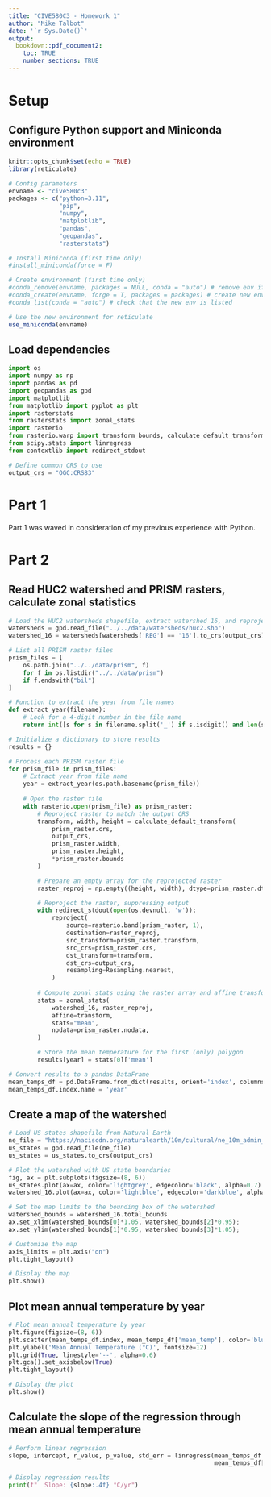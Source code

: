 ```yaml
---
title: "CIVE580C3 - Homework 1"
author: "Mike Talbot"
date: '`r Sys.Date()`'
output: 
  bookdown::pdf_document2:
    toc: TRUE
    number_sections: TRUE
---
```


\newpage
# Setup
## Configure Python support and Miniconda environment
```r
knitr::opts_chunk$set(echo = TRUE)
library(reticulate)

# Config parameters
envname <- "cive580c3"
packages <- c("python=3.11", 
              "pip", 
              "numpy", 
              "matplotlib", 
              "pandas", 
              "geopandas", 
              "rasterstats")

# Install Miniconda (first time only)
#install_miniconda(force = F)

# Create environment (first time only)
#conda_remove(envname, packages = NULL, conda = "auto") # remove env if necessary
#conda_create(envname, forge = T, packages = packages) # create new env
#conda_list(conda = "auto") # check that the new env is listed

# Use the new environment for reticulate
use_miniconda(envname)
```

## Load dependencies
```python
import os
import numpy as np
import pandas as pd
import geopandas as gpd
import matplotlib
from matplotlib import pyplot as plt
import rasterstats
from rasterstats import zonal_stats
import rasterio
from rasterio.warp import transform_bounds, calculate_default_transform, reproject, Resampling
from scipy.stats import linregress
from contextlib import redirect_stdout

# Define common CRS to use
output_crs = "OGC:CRS83"
```

# Part 1
Part 1 was waved in consideration of my previous experience with Python.

\newpage
# Part 2
## Read HUC2 watershed and PRISM rasters, calculate zonal statistics
```python
# Load the HUC2 watersheds shapefile, extract watershed 16, and reproject
watersheds = gpd.read_file("../../data/watersheds/huc2.shp")
watershed_16 = watersheds[watersheds['REG'] == '16'].to_crs(output_crs)

# List all PRISM raster files
prism_files = [
    os.path.join("../../data/prism", f)
    for f in os.listdir("../../data/prism")
    if f.endswith("bil")
]

# Function to extract the year from file names
def extract_year(filename):
    # Look for a 4-digit number in the file name
    return int([s for s in filename.split('_') if s.isdigit() and len(s) == 4][0])

# Initialize a dictionary to store results
results = {}

# Process each PRISM raster file
for prism_file in prism_files:
    # Extract year from file name
    year = extract_year(os.path.basename(prism_file)) 
    
    # Open the raster file
    with rasterio.open(prism_file) as prism_raster:
        # Reproject raster to match the output CRS
        transform, width, height = calculate_default_transform(
            prism_raster.crs, 
            output_crs, 
            prism_raster.width, 
            prism_raster.height, 
            *prism_raster.bounds
        )

        # Prepare an empty array for the reprojected raster
        raster_reproj = np.empty((height, width), dtype=prism_raster.dtypes[0])

        # Reproject the raster, suppressing output
        with redirect_stdout(open(os.devnull, 'w')):
            reproject(
                source=rasterio.band(prism_raster, 1),
                destination=raster_reproj,
                src_transform=prism_raster.transform,
                src_crs=prism_raster.crs,
                dst_transform=transform,
                dst_crs=output_crs,
                resampling=Resampling.nearest,
            )
            
        # Compute zonal stats using the raster array and affine transform
        stats = zonal_stats(
            watershed_16, raster_reproj,
            affine=transform,
            stats="mean",
            nodata=prism_raster.nodata,
        )

        # Store the mean temperature for the first (only) polygon
        results[year] = stats[0]['mean']

# Convert results to a pandas DataFrame
mean_temps_df = pd.DataFrame.from_dict(results, orient='index', columns=['mean_temp'])
mean_temps_df.index.name = 'year'
```

\newpage
## Create a map of the watershed
```python
# Load US states shapefile from Natural Earth
ne_file = "https://naciscdn.org/naturalearth/10m/cultural/ne_10m_admin_1_states_provinces.zip"
us_states = gpd.read_file(ne_file)
us_states = us_states.to_crs(output_crs)

# Plot the watershed with US state boundaries
fig, ax = plt.subplots(figsize=(8, 6))
us_states.plot(ax=ax, color='lightgrey', edgecolor='black', alpha=0.7)
watershed_16.plot(ax=ax, color='lightblue', edgecolor='darkblue', alpha=0.7)

# Set the map limits to the bounding box of the watershed
watershed_bounds = watershed_16.total_bounds
ax.set_xlim(watershed_bounds[0]*1.05, watershed_bounds[2]*0.95);
ax.set_ylim(watershed_bounds[1]*0.95, watershed_bounds[3]*1.05);

# Customize the map
axis_limits = plt.axis("on")
plt.tight_layout()

# Display the map
plt.show()
```

\newpage
## Plot mean annual temperature by year
```python
# Plot mean annual temperature by year
plt.figure(figsize=(8, 6))
plt.scatter(mean_temps_df.index, mean_temps_df['mean_temp'], color='blue')
plt.ylabel('Mean Annual Temperature (°C)', fontsize=12)
plt.grid(True, linestyle='--', alpha=0.6)
plt.gca().set_axisbelow(True)
plt.tight_layout()

# Display the plot
plt.show()
```

\newpage
## Calculate the slope of the regression through mean annual temperature
```python
# Perform linear regression
slope, intercept, r_value, p_value, std_err = linregress(mean_temps_df.index, 
                                                         mean_temps_df['mean_temp'])

# Display regression results
print(f"  Slope: {slope:.4f} °C/yr")
```